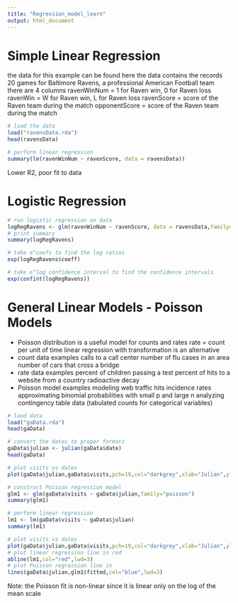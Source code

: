 ```yaml
---
title: "Regression_model_learn"
output: html_document
---
```

# Simple Linear Regression
the data for this example can be found here
the data contains the records 20 games for Baltimore Ravens, a professional American Football team
there are 4 columns
ravenWinNum = 1 for Raven win, 0 for Raven loss
ravenWin = W for Raven win, L for Raven loss
ravenScore = score of the Raven team during the match
opponentScore = score of the Raven team during the match
```r
# load the data
load("ravensData.rda")
head(ravensData)
```


```r
# perform linear regression
summary(lm(ravenWinNum ~ ravenScore, data = ravensData))
```
Lower R2, poor fit to data

# Logistic Regression

```r
# run logistic regression on data
logRegRavens <- glm(ravenWinNum ~ ravenScore, data = ravensData,family="binomial")
# print summary
summary(logRegRavens)
```


```r
# take e^coefs to find the log ratios
exp(logRegRavens$coeff)
```


```r
# take e^log confidence interval to find the confidence intervals
exp(confint(logRegRavens))
```
# General Linear Models - Poisson Models

- Poisson distribution is a useful model for counts and rates
rate = count per unit of time
linear regression with transformation is an alternative
- count data examples
calls to a call center
number of flu cases in an area
number of cars that cross a bridge
- rate data examples
percent of children passing a test
percent of hits to a website from a country
radioactive decay
- Poisson model examples
modeling web traffic hits incidence rates
approximating binomial probabilities with small p and large n
analyzing contingency table data (tabulated counts for categorical variables)

```r
# laod data
load("gaData.rda")
head(gaData)
```


```r
# convert the dates to proper formats
gaData$julian <- julian(gaData$date)
head(gaData)
```


```r
# plot visits vs dates
plot(gaData$julian,gaData$visits,pch=19,col="darkgrey",xlab="Julian",ylab="Visits")
```

```r
# construct Poisson regression model
glm1 <- glm(gaData$visits ~ gaData$julian,family="poisson")
summary(glm1)
```


```r
# perform linear regression
lm1 <- lm(gaData$visits ~ gaData$julian)
summary(lm1)
```


```r
# plot visits vs dates
plot(gaData$julian,gaData$visits,pch=19,col="darkgrey",xlab="Julian",ylab="Visits")
# plot linear regression line in red
abline(lm1,col="red",lwd=3)
# plot Poisson regression line in
lines(gaData$julian,glm1$fitted,col="blue",lwd=3)
```
Note: the Poisson fit is non-linear since it is linear only on the log of the mean scale

```r
```


```r
```


```r
```


```r
```


```r
```


```r
```


```r
```


```r
```


```r
```


```r
```


```r
```

